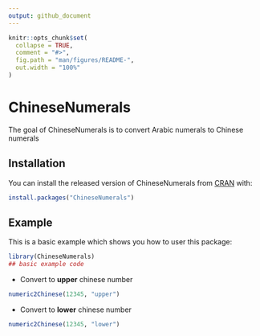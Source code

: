```yaml
---
output: github_document
---
```


<!-- README.md is generated from README.Rmd. Please edit that file -->

```r
knitr::opts_chunk$set(
  collapse = TRUE,
  comment = "#>",
  fig.path = "man/figures/README-",
  out.width = "100%"
)
```

# ChineseNumerals

<!-- badges: start -->
<!-- badges: end -->

The goal of ChineseNumerals is to convert Arabic numerals to Chinese numerals

## Installation

You can install the released version of ChineseNumerals from [CRAN](https://CRAN.R-project.org) with:

``` r
install.packages("ChineseNumerals")
```

## Example

This is a basic example which shows you how to user this package:

```r
library(ChineseNumerals)
## basic example code
```

- Convert to **upper** chinese number  

```r
numeric2Chinese(12345, "upper")
```

- Convert to **lower** chinese number  

```r
numeric2Chinese(12345, "lower")
```

